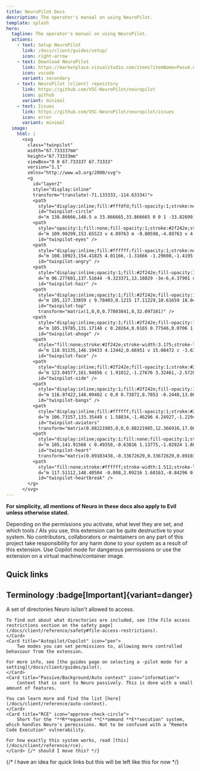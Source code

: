 ```yaml
---
title: NeuroPilot Docs
description: The operator's manual on using NeuroPilot.
template: splash
hero:
  tagline: The operator's manual on using NeuroPilot.
  actions:
    - text: Setup NeuroPilot
      link: /docs/client/guides/setup/
      icon: right-arrow
    - text: Download NeuroPilot
      link: https://marketplace.visualstudio.com/items?itemName=Pasu4.neuropilot
      icon: vscode
      variant: secondary
    - text: NeuroPilot (client) repository
      link: https://github.com/VSC-NeuroPilot/neuropilot
      icon: github
      variant: minimal
    - text: Issues
      link: https://github.com/VSC-NeuroPilot/neuropilot/issues
      icon: error
      variant: minimal
  image:
    html: |
      <svg
        class="twinpilot"
        width="67.733337mm"
        height="67.73333mm"
        viewBox="0 0 67.733337 67.73333"
        version="1.1"
        xmlns="http://www.w3.org/2000/svg">
        <g
          id="layer2"
          style="display:inline"
          transform="translate(-71.133333,-114.63334)">
          <path
            style="display:inline;fill:#fffdfd;fill-opacity:1;stroke:none;stroke-width:3.175;stroke-linecap:round;stroke-linejoin:round"
            id="twinpilot-circle"
            d="m 138.86666,148.5 a 33.866665,33.866665 0 0 1 -33.82699,33.86664 33.866665,33.866665 0 0 1 -33.906242,-33.7873 33.866665,33.866665 0 0 1 33.747562,-33.9458 33.866665,33.866665 0 0 1 33.9853,33.70778" />
          <path
            style="opacity:1;fill:none;fill-opacity:1;stroke:#2f242e;stroke-width:3.175;stroke-linecap:round;stroke-linejoin:round;stroke-opacity:1"
            d="m 109.90299,153.65523 v 4.89763 m -9.80598,-4.89763 v 4.89763"
            id="twinpilot-eyes" />
          <path
            style="display:inline;fill:#ffffff;fill-opacity:1;stroke:none;stroke-width:1.512;stroke-linecap:round;stroke-linejoin:round;stroke-dasharray:none;stroke-opacity:1"
            d="m 108.10923,154.41825 4.01166,-1.31666 -1.29608,-1.4195 -1.89268,0.12343 -0.71152,0.74973 z m -6.21846,0 -4.011657,-1.31666 1.29608,-1.4195 1.892677,0.12343 0.71152,0.74973 z"
            id="twinpilot-angry" />
          <path
            style="display:inline;opacity:1;fill:#2f242e;fill-opacity:1;stroke:#2f242e;stroke-width:3.175;stroke-linecap:round;stroke-linejoin:round;stroke-dasharray:none;stroke-opacity:1"
            d="m 96.277601,137.51644 -9.323371,13.18029 -3e-6,4.37901 c 3.601474,-2.76693 10.544474,-5.39449 13.967963,-14.43769 -0.55137,6.65862 2.30346,12.53023 5.51204,15.46599 -1.43423,-5.30019 -0.22222,-11.65793 0.59548,-15.96629 1.95629,10.38002 9.82235,13.05674 16.01606,14.26845 l 3e-5,-4.29505 -12.72396,-12.86799"
            id="twinpilot-hair" />
          <path
            style="display:inline;opacity:1;fill:#2f242e;fill-opacity:1;stroke:none;stroke-width:0.275;stroke-linecap:round;stroke-linejoin:round;stroke-dasharray:none;stroke-opacity:1"
            d="m 105,127.33859 c 9.78403,0.1215 17.11229,10.61659 18.0458,20.16914 -2.61814,-1.61955 -6.28555,-5.20255 -8.50367,-5.42306 -2.21812,-0.22051 -4.31743,-1.92791 -5.64477,-1.38533 C 107.57002,141.24192 105,139.86031 105,139.86031 m 0,-12.52172 c -9.784027,0.1215 -17.112287,10.61659 -18.045797,20.16914 2.61814,-1.61955 6.28555,-5.20255 8.50367,-5.42306 2.21812,-0.22051 4.31743,-1.92791 5.644767,-1.38533 1.32734,0.54258 3.89736,-0.83903 3.89736,-0.83903"
            id="twinpilot-top"
            transform="matrix(1,0,0,0.77803841,0,32.097161)" />
          <path
            style="display:inline;opacity:1;fill:#2f242e;fill-opacity:1;fill-rule:nonzero;stroke:none;stroke-width:3.175;stroke-linecap:round;stroke-linejoin:round;stroke-dasharray:none;stroke-opacity:1;transform-origin: 105.00001px 148.5px;"
            d="m 105.19785,131.17148 c 0.20264,0.0165 0.77546,0.0706 1.34842,0.056 0.32412,-0.008 0.6271,-0.0368 0.9022,-0.0891 0.19495,-0.037 0.38515,-0.0767 0.56357,-0.12679 0.24279,-0.0682 0.50271,-0.16613 0.75344,-0.33588 0.19421,-0.13149 0.40818,-0.32355 0.58965,-0.60172 0.0118,-0.018 0.0234,-0.0365 0.0349,-0.0554 0.14991,-0.24556 0.27492,-0.55841 0.32961,-0.93362 0.0471,-0.32288 0.0392,-0.67174 -0.0322,-1.04317 -0.10021,-0.49518 -0.31915,-0.9512 -0.61969,-1.35336 -0.29855,-0.39949 -0.66123,-0.72487 -1.03026,-0.98724 -0.31519,-0.22408 -0.63258,-0.40064 -0.91878,-0.54119 -0.59667,-0.29301 -1.18552,-0.45786 -1.71503,-0.55285 -0.33778,-0.0613 -0.71236,-0.10087 -1.11637,-0.1125 -0.51399,-0.0148 -1.11593,0.023 -1.73571,0.15128 -0.46134,0.0955 -0.87117,0.22865 -1.21582,0.38445 -0.48015,0.21706 -0.74861,0.43891 -0.88866,0.57406 0.18172,-0.0734 0.49883,-0.17553 0.98515,-0.22871 0.34909,-0.0382 0.74578,-0.0465 1.17157,-0.016 0.57626,0.0413 1.09285,0.14514 1.51958,0.267 0.33392,0.0954 0.62254,0.20924 0.86855,0.32659 0.3948,0.18675 0.82836,0.43983 1.21626,0.73328 0.19032,0.14398 0.3801,0.31492 0.54876,0.50658 0.19967,0.2269 0.34778,0.4577 0.44303,0.6803 0.094,0.21962 0.12536,0.40409 0.13346,0.55908 0.0146,0.14508 0.005,0.24525 -0.004,0.30823 -0.0106,0.0778 -0.0206,0.12543 -0.0289,0.18077 -6.4e-4,0.004 -0.001,0.009 -0.002,0.0129 -0.0103,0.0702 -0.0218,0.14329 -0.0478,0.23759 -0.0319,0.11555 -0.0835,0.25354 -0.16564,0.39521 -0.0601,0.10367 -0.1391,0.21388 -0.24603,0.32508 -0.15329,0.15941 -0.33714,0.32487 -0.57623,0.51267 -0.329,0.25843 -0.98911,0.71304 -1.0654,0.76641 z"
            id="twinpilot-ahoge" />
          <path
            style="fill:none;stroke:#2f242e;stroke-width:3.175;stroke-linecap:round;stroke-linejoin:round"
            d="m 118.91135,146.19433 4.13442,0.66951 v 15.08472 c -3.63014,2.10202 -10.16946,5.00769 -18.04577,5.00769 m -13.911347,-20.76192 -4.13442,0.66951 v 15.08472 c 3.63014,2.10202 10.16946,5.00769 18.045767,5.00769"
            id="twinpilot-face" />
          <path
            style="display:inline;fill:#2f242e;fill-opacity:1;stroke:#2f242e;stroke-width:3.175;stroke-linecap:round;stroke-linejoin:round;stroke-opacity:1"
            d="m 123.04577,161.94856 c 1.91012,-1.27676 3.32461,-2.57205 4.98897,-4.25735 l -0.0178,-5.89772 c -0.95114,-2.49031 -2.76885,-3.94072 -4.97114,-4.92965 m -36.091567,15.08472 c -1.91012,-1.27676 -3.32461,-2.57205 -4.98897,-4.25735 l 0.0178,-5.89772 c 0.95114,-2.49031 2.76885,-3.94072 4.97114,-4.92965"
            id="twinpilot-side" />
          <path
            style="display:inline;opacity:1;fill:#2f242e;fill-opacity:1;stroke:#2f242e;stroke-width:3.175;stroke-linecap:round;stroke-linejoin:round;stroke-dasharray:none;stroke-opacity:1"
            d="m 116.97422,148.09402 c 0,0 0.73872,8.7853 -0.2448,13.00963 -0.97317,4.17992 -3.50721,8.17819 -3.50721,8.17819 2.10107,-0.80154 4.8598,-2.19331 6.63347,-4.9125 3.35567,-5.14454 1.31196,-15.72356 1.31196,-15.72356 m -28.141857,-0.55176 c 0,0 -0.73872,8.7853 0.2448,13.00963 0.97317,4.17992 3.50721,8.17819 3.50721,8.17819 -2.10107,-0.80154 -4.8598,-2.19331 -6.63347,-4.9125 -3.35567,-5.14454 -1.31196,-15.72356 -1.31196,-15.72356"
            id="twinpilot-bangs" />
          <path
            style="display:inline;fill:#ffffff;fill-opacity:1;stroke:#2f242e;stroke-width:3.175;stroke-linecap:round;stroke-linejoin:round;stroke-opacity:1"
            d="m 106.73157,133.35449 c 1.58834,-1.46296 4.24927,-1.22949 6.39809,-1.01587 2.28742,0.2274 4.87881,0.73697 6.46456,2.40111 1.40367,1.47307 1.77579,3.7846 1.84701,5.8181 0.0687,1.96244 -0.0954,4.24516 -1.38526,5.72575 -1.32552,1.5215 -3.61762,2.12364 -5.6334,2.21641 -2.31371,0.10648 -4.37538,0.20948 -6.67234,-1.93935 -1.56037,-1.45975 -2.36994,-3.73876 -2.58861,-5.86428 -0.25611,-2.48948 -0.50007,-5.43525 1.56995,-7.34187 z m -3.46314,0 c -1.58834,-1.46296 -4.24927,-1.22949 -6.39809,-1.01587 -2.28742,0.2274 -4.87881,0.73697 -6.46456,2.40111 -1.40367,1.47307 -1.77579,3.7846 -1.84701,5.8181 -0.0687,1.96244 0.0954,4.24516 1.38526,5.72575 1.32552,1.5215 3.61762,2.12364 5.6334,2.21641 2.31371,0.10648 4.37538,0.20948 6.67234,-1.93935 1.56037,-1.45975 2.36994,-3.73876 2.58861,-5.86428 0.25611,-2.48948 0.50007,-5.43525 -1.56995,-7.34187 z"
            id="twinpilot-aviators"
            transform="matrix(0.88221985,0,0,0.88221985,12.366916,17.088643)" />
          <path
            style="display:inline;opacity:1;fill:none;fill-opacity:1;stroke:#ffffff;stroke-width:1.58734;stroke-linecap:round;stroke-linejoin:round;stroke-dasharray:none;stroke-opacity:1"
            d="m 105,141.91568 c 0.49358,-0.63816 1.13775,-1.02824 1.88782,-1.02824 0.75006,0 1.75875,0.56728 1.85405,1.63912 0.18064,2.03176 -3.74186,4.66045 -3.74186,4.66045 m 1e-5,-5.27133 c -0.49358,-0.63816 -1.13775,-1.02824 -1.88782,-1.02824 -0.75006,0 -1.75875,0.56728 -1.85405,1.63912 -0.18064,2.03176 3.74186,4.66045 3.74186,4.66045"
            id="twinpilot-heart"
            transform="matrix(0.89103438,-0.33672629,0.33672629,0.89103438,-23.834233,57.309548)" />
          <path
            style="fill:none;stroke:#ffffff;stroke-width:1.512;stroke-linecap:round;stroke-linejoin:round;stroke-opacity:1"
            d="m 117.51112,148.40504 -0.008,2.09216 1.60163,-0.84296 0.18088,3.44773"
            id="twinpilot-heartbreak" />
        </g>
      </svg>
---
```



**For simplicity, all mentions of Neuro in these docs also apply to Evil unless otherwise stated.**

<Aside type="danger" title="Disclaimer">

Depending on the permissions you activate, what level they are set, and which tools / AIs you use, this extension can be quite destructive to your system.
No contributors, collaborators or maintainers on any part of this project take responsibility for any harm done to your system as a result of this extension.
Use Copilot mode for dangerous permissions or use the extension on a virtual machine/container image.

</Aside>

## Quick links

<CardGrid>
  <LinkCard title="Discord thread" href="https://discord.com/channels/574720535888396288/1350968830230396938" description={`The thread on Neuro-sama Headquarters Discord where most things are discussed.`} />
  <LinkCard title="Docs directory" href={BASE_GITHUB_ORG + "/docs"} description="Source repository for the documentation pages." />
  <LinkCard title="Open extension listing in VS Code" href={MARKETPLACE_URL('direct')} />
  <LinkCard title="Neuro Game API official repo" href="https://github.com/VedalAI/neuro-game-sdk" />
</CardGrid>

## Terminology :badge[Important]{variant=danger}

<CardGrid>
	<Card title="Neuro-safe/Neuro-unsafe" icon="document">
		A set of directories Neuro is/isn't allowed to access.

    To find out about what directories are included, see [the File access restrictions section on the safety page](/docs/client/reference/safety#file-access-restrictions).
	</Card>
	<Card title="Autopilot/Copilot" icon="pen">
		Two modes you can set permissions to, allowing more controlled behaviour from the extension.

    For more info, see [the guides page on selecting a -pilot mode for a setting](/docs/client/guides/pilot).
	</Card>
	<Card title="Passive/Background/Auto context" icon="information">
		Context that is sent to Neuro passively. This is done with a small amount of features.

    You can learn more and find the list [here](/docs/client/reference/auto-context).
	</Card>
	<Card title="RCE" icon="approve-check-circle">
		Short for the "**R**equested **C**ommand **E**xecution" system, which handles Neuro's permissions. Not to be confused with a "Remote Code Execution" vulnerability.

    For how exactly this system works, read [this](/docs/client/reference/rce).
	</Card> {/* should I move this? */}
</CardGrid>

{/* I have an idea for quick links but this will be left like this for now */}
